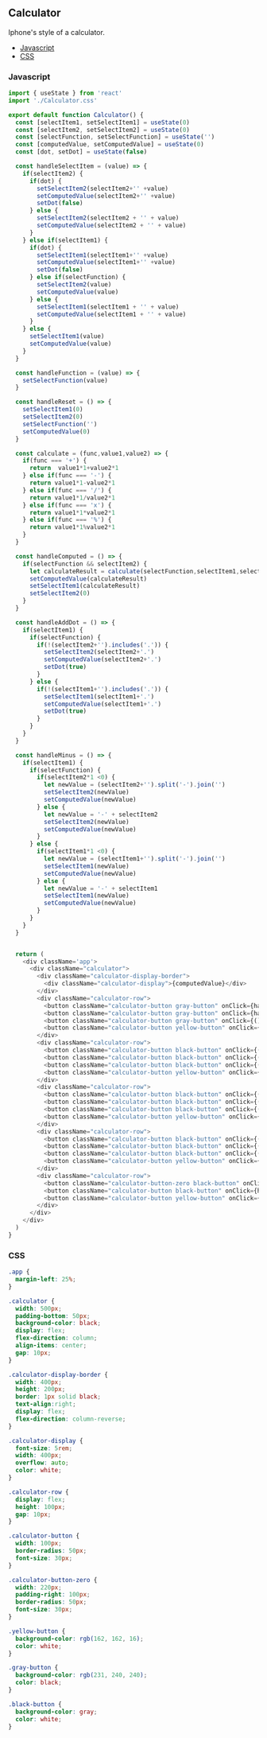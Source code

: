 <!-- Calculator-MDX-Documentation.mdx -->

## Calculator

Iphone's style of a calculator.

- [Javascript](#Javascript)
- [CSS](#CSS)

### Javascript
```javascript
import { useState } from 'react'
import './Calculator.css'

export default function Calculator() {
  const [selectItem1, setSelectItem1] = useState(0)
  const [selectItem2, setSelectItem2] = useState(0)
  const [selectFunction, setSelectFunction] = useState('')
  const [computedValue, setComputedValue] = useState(0)
  const [dot, setDot] = useState(false)

  const handleSelectItem = (value) => {
    if(selectItem2) {
      if(dot) {
        setSelectItem2(selectItem2+'' +value)
        setComputedValue(selectItem2+'' +value)
        setDot(false)
      } else {
        setSelectItem2(selectItem2 + '' + value)
        setComputedValue(selectItem2 + '' + value)
      }
    } else if(selectItem1) {
      if(dot) {
        setSelectItem1(selectItem1+'' +value)
        setComputedValue(selectItem1+'' +value)
        setDot(false)
      } else if(selectFunction) {
        setSelectItem2(value)
        setComputedValue(value)
      } else {
        setSelectItem1(selectItem1 + '' + value)
        setComputedValue(selectItem1 + '' + value)
      }
    } else {
      setSelectItem1(value)
      setComputedValue(value)
    }
  }

  const handleFunction = (value) => {
    setSelectFunction(value)
  }

  const handleReset = () => {
    setSelectItem1(0)
    setSelectItem2(0)
    setSelectFunction('')
    setComputedValue(0)
  }

  const calculate = (func,value1,value2) => {
    if(func === '+') {
      return  value1*1+value2*1
    } else if(func === '-') {
      return value1*1-value2*1
    } else if(func === '/') {
      return value1*1/value2*1
    } else if(func === 'x') {
      return value1*1*value2*1
    } else if(func === '%') {
      return value1*1%value2*1
    }
  }

  const handleComputed = () => {
    if(selectFunction && selectItem2) {
      let calculateResult = calculate(selectFunction,selectItem1,selectItem2 )
      setComputedValue(calculateResult)
      setSelectItem1(calculateResult)
      setSelectItem2(0)
    }
  }

  const handleAddDot = () => {
    if(selectItem1) {
      if(selectFunction) {
        if(!(selectItem2+'').includes('.')) {
          setSelectItem2(selectItem2+'.')
          setComputedValue(selectItem2+'.')
          setDot(true)
        }
      } else {
        if(!(selectItem1+'').includes('.')) {
          setSelectItem1(selectItem1+'.')
          setComputedValue(selectItem1+'.')
          setDot(true)
        }
      }
    }
  }

  const handleMinus = () => {
    if(selectItem1) {
      if(selectFunction) {
        if(selectItem2*1 <0) {
          let newValue = (selectItem2+'').split('-').join('')
          setSelectItem2(newValue)
          setComputedValue(newValue)
        } else {
          let newValue = '-' + selectItem2
          setSelectItem2(newValue)
          setComputedValue(newValue)
        }
      } else {
        if(selectItem1*1 <0) {
          let newValue = (selectItem1+'').split('-').join('')
          setSelectItem1(newValue)
          setComputedValue(newValue)
        } else {
          let newValue = '-' + selectItem1
          setSelectItem1(newValue)
          setComputedValue(newValue)
        }
      }
    }
  }


  return (
    <div className='app'>
      <div className="calculator">
        <div className="calculator-display-border">
          <div className="calculator-display">{computedValue}</div>
        </div>
        <div className="calculator-row">
          <button className="calculator-button gray-button" onClick={handleReset}>AC</button>
          <button className="calculator-button gray-button" onClick={handleMinus}>+/-</button>
          <button className="calculator-button gray-button" onClick={() => handleFunction('%')}>%</button>
          <button className="calculator-button yellow-button" onClick={() => handleFunction('/')}>/</button>
        </div>
        <div className="calculator-row">
          <button className="calculator-button black-button" onClick={() => handleSelectItem(7)}>7</button>
          <button className="calculator-button black-button" onClick={() => handleSelectItem(8)}>8</button>
          <button className="calculator-button black-button" onClick={() => handleSelectItem(9)}>9</button>
          <button className="calculator-button yellow-button" onClick={() => handleFunction('x')}>x</button>
        </div>
        <div className="calculator-row">
          <button className="calculator-button black-button" onClick={() => handleSelectItem(4)}>4</button>
          <button className="calculator-button black-button" onClick={() => handleSelectItem(5)}>5</button>
          <button className="calculator-button black-button" onClick={() => handleSelectItem(6)}>6</button>
          <button className="calculator-button yellow-button" onClick={() => handleFunction('-')}>-</button>
        </div>
        <div className="calculator-row">
          <button className="calculator-button black-button" onClick={() => handleSelectItem(1)}>1</button>
          <button className="calculator-button black-button" onClick={() => handleSelectItem(2)}>2</button>
          <button className="calculator-button black-button" onClick={() => handleSelectItem(3)}>3</button>
          <button className="calculator-button yellow-button" onClick={() => handleFunction('+')}>+</button>
        </div>
        <div className="calculator-row">
          <button className="calculator-button-zero black-button" onClick={() => handleSelectItem(0)}>0</button>
          <button className="calculator-button black-button" onClick={handleAddDot}>.</button>
          <button className="calculator-button yellow-button" onClick={handleComputed}>=</button>
        </div>
      </div>
    </div>
  )
}
```

### CSS

```css
.app {
  margin-left: 25%;
}

.calculator {
  width: 500px;
  padding-bottom: 50px;
  background-color: black;
  display: flex;
  flex-direction: column;
  align-items: center;
  gap: 10px;
}

.calculator-display-border {
  width: 400px;
  height: 200px;
  border: 1px solid black;
  text-align:right;
  display: flex;
  flex-direction: column-reverse;
}

.calculator-display {
  font-size: 5rem;
  width: 400px;
  overflow: auto;
  color: white;
}

.calculator-row {
  display: flex;
  height: 100px;
  gap: 10px;
}

.calculator-button {
  width: 100px;
  border-radius: 50px;
  font-size: 30px;
}

.calculator-button-zero {
  width: 220px;
  padding-right: 100px;
  border-radius: 50px;
  font-size: 30px;
}

.yellow-button {
  background-color: rgb(162, 162, 16);
  color: white;
}

.gray-button {
  background-color: rgb(231, 240, 240);
  color: black;
}

.black-button {
  background-color: gray;
  color: white;
}
```
